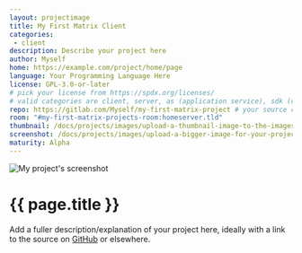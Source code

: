 ```yaml
---
layout: projectimage
title: My First Matrix Client
categories:
 - client
description: Describe your project here
author: Myself
home: https://example.com/project/home/page
language: Your Programming Language Here
license: GPL-3.0-or-later
# pick your license from https://spdx.org/licenses/
# valid categories are client, server, as (application service), sdk (client sdk), bot, and other
repo: https://gitlab.com/Myself/my-first-matrix-project # your source code repository
room: "#my-first-matrix-projects-room:homeserver.tld"
thumbnail: /docs/projects/images/upload-a-thumbnail-image-to-the-images-subfolder.png
screenshot: /docs/projects/images/upload-a-bigger-image-for-your-project-page-to-the-images-subfolder.png
maturity: Alpha
---
```


![My project's screenshot](/docs/projects/images/upload-a-bigger-image-for-your-project-page-to-the-images-subfolder.png)

# {{ page.title }}
Add a fuller description/explanation of your project here, ideally with a link to the source on [GitHub](https://github.com/matrix-org/) or elsewhere.

